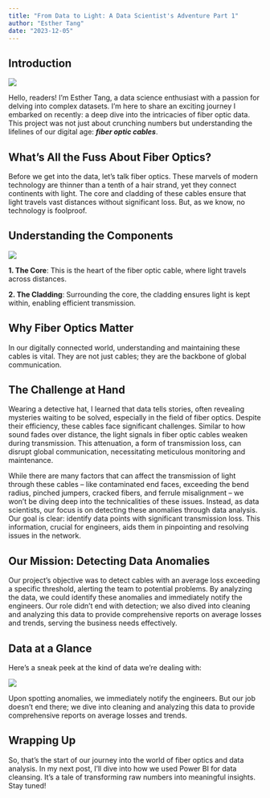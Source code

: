 ```yaml
---
title: "From Data to Light: A Data Scientist's Adventure Part 1"
author: "Esther Tang"
date: "2023-12-05"
---
```



## Introduction 

![](blogpost1.png)

Hello, readers! I'm Esther Tang, a data science enthusiast with a passion for delving into complex datasets. I'm here to share an exciting journey I embarked on recently: a deep dive into the intricacies of fiber optic data. This project was not just about crunching numbers but understanding the lifelines of our digital age: ***fiber optic cables***.



## What's All the Fuss About Fiber Optics?

Before we get into the data, let's talk fiber optics. These marvels of modern technology are thinner than a tenth of a hair strand, yet they connect continents with light. The core and cladding of these cables ensure that light travels vast distances without significant loss. But, as we know, no technology is foolproof.

## Understanding the Components

![](cable2.png)


**1. The Core**: This is the heart of the fiber optic cable, where light travels across distances.

**2. The Cladding**: Surrounding the core, the cladding ensures light is kept within, enabling efficient transmission.

## Why Fiber Optics Matter

In our digitally connected world, understanding and maintaining these cables is vital. They are not just cables; they are the backbone of global communication.

## The Challenge at Hand

Wearing a detective hat, I learned that data tells stories, often revealing mysteries waiting to be solved, especially in the field of fiber optics. Despite their efficiency, these cables face significant challenges. Similar to how sound fades over distance, the light signals in fiber optic cables weaken during transmission. This attenuation, a form of transmission loss, can disrupt global communication, necessitating meticulous monitoring and maintenance.

While there are many factors that can affect the transmission of light through these cables – like contaminated end faces, exceeding the bend radius, pinched jumpers, cracked fibers, and ferrule misalignment – we won't be diving deep into the technicalities of these issues. Instead, as data scientists, our focus is on detecting these anomalies through data analysis. Our goal is clear: identify data points with significant transmission loss. This information, crucial for engineers, aids them in pinpointing and resolving issues in the network.

## Our Mission: Detecting Data Anomalies
Our project's objective was to detect cables with an average loss exceeding a specific threshold, alerting the team to potential problems. By analyzing the data, we could identify these anomalies and immediately notify the engineers. Our role didn't end with detection; we also dived into cleaning and analyzing this data to provide comprehensive reports on average losses and trends, serving the business needs effectively.

## Data at a Glance
Here's a sneak peek at the kind of data we're dealing with:

![](first5columns.png)



Upon spotting anomalies, we immediately notify the engineers. But our job doesn't end there; we dive into cleaning and analyzing this data to provide comprehensive reports on average losses and trends.


## Wrapping Up

So, that's the start of our journey into the world of fiber optics and data analysis. In my next post, I'll dive into how we used Power BI for data cleansing. It's a tale of transforming raw numbers into meaningful insights. Stay tuned! 

















